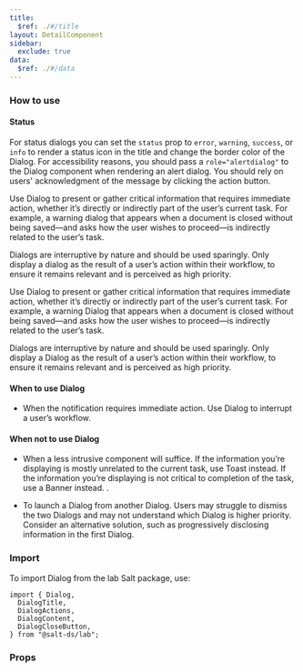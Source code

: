 ```yaml
---
title:
  $ref: ./#/title
layout: DetailComponent
sidebar:
  exclude: true
data:
  $ref: ./#/data
---
```


### How to use

#### Status

For status dialogs you can set the `status` prop to `error`, `warning`, `success`, or `info` to render a status icon in the title and change the border color of the Dialog. For accessibility reasons, you should pass a `role="alertdialog"` to the Dialog component when rendering an alert dialog. You should rely on users' acknowledgment of the message by clicking the action button.

Use Dialog to present or gather critical information that requires immediate action, whether it’s directly or indirectly part of the user’s current task. For example, a warning dialog that appears when a document is closed without being saved—and asks how the user wishes to proceed—is indirectly related to the user’s task.

Dialogs are interruptive by nature and should be used sparingly. Only display a dialog as the result of a user’s action within their workflow, to ensure it remains relevant and is perceived as high priority.

Use Dialog to present or gather critical information that requires immediate action, whether it’s directly or indirectly part of the user’s current task. For example, a warning Dialog that appears when a document is closed without being saved—and asks how the user wishes to proceed—is indirectly related to the user’s task.

Dialogs are interruptive by nature and should be used sparingly. Only display a Dialog as the result of a user’s action within their workflow, to ensure it remains relevant and is perceived as high priority.

#### When to use Dialog

- When the notification requires immediate action. Use Dialog to interrupt a user’s workflow.

#### When not to use Dialog

- When a less intrusive component will suffice. If the information you’re displaying is mostly unrelated to the current task, use Toast instead. If the information you’re displaying is not critical to completion of the task, use a Banner instead. .

- To launch a Dialog from another Dialog. Users may struggle to dismiss the two Dialogs and may not understand which Dialog is higher priority. Consider an alternative solution, such as progressively disclosing information in the first Dialog.

### Import

To import Dialog from the lab Salt package, use:

```
import { Dialog,
  DialogTitle,
  DialogActions,
  DialogContent,
  DialogCloseButton,
} from "@salt-ds/lab";
```

### Props

<PropsTable packageName="lab" componentName="Dialog" />
